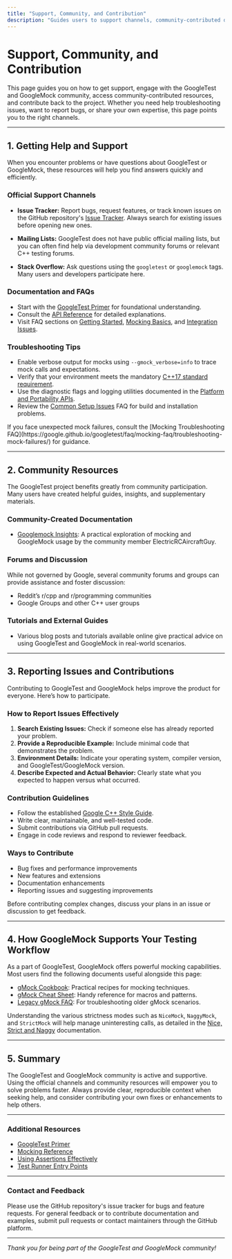 ```yaml
---
title: "Support, Community, and Contribution"
description: "Guides users to support channels, community-contributed documentation, how to report issues, and where to find further help or contribute to the project."
---
```


# Support, Community, and Contribution

This page guides you on how to get support, engage with the GoogleTest and GoogleMock community, access community-contributed resources, and contribute back to the project. Whether you need help troubleshooting issues, want to report bugs, or share your own expertise, this page points you to the right channels.

---

## 1. Getting Help and Support

When you encounter problems or have questions about GoogleTest or GoogleMock, these resources will help you find answers quickly and efficiently.

### Official Support Channels

- **Issue Tracker:** Report bugs, request features, or track known issues on the GitHub repository's [Issue Tracker](https://github.com/google/googletest/issues). Always search for existing issues before opening new ones.

- **Mailing Lists:** GoogleTest does not have public official mailing lists, but you can often find help via development community forums or relevant C++ testing forums.

- **Stack Overflow:** Ask questions using the `googletest` or `googlemock` tags. Many users and developers participate here.

### Documentation and FAQs

- Start with the [GoogleTest Primer](https://github.com/google/googletest/blob/main/docs/primer.md) for foundational understanding.
- Consult the [API Reference](https://google.github.io/googletest/reference/) for detailed explanations.
- Visit FAQ sections on [Getting Started](https://google.github.io/googletest/faq/getting-started-faq/), [Mocking Basics](https://google.github.io/googletest/faq/mocking-faq/mocking-basics-faq/), and [Integration Issues](https://google.github.io/googletest/faq/integration-performance-faq/build-system-integration/).

### Troubleshooting Tips

- Enable verbose output for mocks using `--gmock_verbose=info` to trace mock calls and expectations.
- Verify that your environment meets the mandatory [C++17 standard requirement](https://google.github.io/googletest/faq/getting-started-faq/language-compatibility-support/).
- Use the diagnostic flags and logging utilities documented in the [Platform and Portability APIs](https://google.github.io/googletest/api_reference/configuration_and_main_api/platform_and_portability_apis.html).
- Review the [Common Setup Issues](https://google.github.io/googletest/faq/getting-started-faq/installation-build-issues/) FAQ for build and installation problems.

<Tip>
If you face unexpected mock failures, consult the [Mocking Troubleshooting FAQ](https://google.github.io/googletest/faq/mocking-faq/troubleshooting-mock-failures/) for guidance.
</Tip>

---

## 2. Community Resources

The GoogleTest project benefits greatly from community participation. Many users have created helpful guides, insights, and supplementary materials.

### Community-Created Documentation

- [Googlemock Insights](https://github.com/ElectricRCAircraftGuy/eRCaGuy_dotfiles/blob/master/googletest/insights.md): A practical exploration of mocking and GoogleMock usage by the community member ElectricRCAircraftGuy.

### Forums and Discussion

While not governed by Google, several community forums and groups can provide assistance and foster discussion:

- Reddit’s r/cpp and r/programming communities
- Google Groups and other C++ user groups

### Tutorials and External Guides

- Various blog posts and tutorials available online give practical advice on using GoogleTest and GoogleMock in real-world scenarios.

---

## 3. Reporting Issues and Contributions

Contributing to GoogleTest and GoogleMock helps improve the product for everyone. Here’s how to participate.

### How to Report Issues Effectively

1. **Search Existing Issues:** Check if someone else has already reported your problem.
2. **Provide a Reproducible Example:** Include minimal code that demonstrates the problem.
3. **Environment Details:** Indicate your operating system, compiler version, and GoogleTest/GoogleMock version.
4. **Describe Expected and Actual Behavior:** Clearly state what you expected to happen versus what occurred.

### Contribution Guidelines

- Follow the established [Google C++ Style Guide](https://google.github.io/styleguide/cppguide.html).
- Write clear, maintainable, and well-tested code.
- Submit contributions via GitHub pull requests.
- Engage in code reviews and respond to reviewer feedback.

### Ways to Contribute

- Bug fixes and performance improvements
- New features and extensions
- Documentation enhancements
- Reporting issues and suggesting improvements

<Tip>
Before contributing complex changes, discuss your plans in an issue or discussion to get feedback.
</Tip>

---

## 4. How GoogleMock Supports Your Testing Workflow

As a part of GoogleTest, GoogleMock offers powerful mocking capabilities. Most users find the following documents useful alongside this page:

- [gMock Cookbook](https://google.github.io/googletest/gmock_cook_book.html): Practical recipes for mocking techniques.
- [gMock Cheat Sheet](https://google.github.io/googletest/gmock_cheat_sheet.html): Handy reference for macros and patterns.
- [Legacy gMock FAQ](https://google.github.io/googletest/faq/gmock-legacy-faq.html): For troubleshooting older gMock scenarios.

Understanding the various strictness modes such as `NiceMock`, `NaggyMock`, and `StrictMock` will help manage uninteresting calls, as detailed in the [Nice, Strict and Naggy](https://google.github.io/googletest/gmock_cook_book.html#NiceStrictNaggy) documentation.

---

## 5. Summary

The GoogleTest and GoogleMock community is active and supportive. Using the official channels and community resources will empower you to solve problems faster. Always provide clear, reproducible context when seeking help, and consider contributing your own fixes or enhancements to help others.

---

### Additional Resources

- [GoogleTest Primer](https://google.github.io/googletest/primer.html)
- [Mocking Reference](https://google.github.io/googletest/reference/mocking.html)
- [Using Assertions Effectively](https://google.github.io/googletest/guides/core-workflows/using-assertions.html)
- [Test Runner Entry Points](https://google.github.io/googletest/api_reference/configuration_and_main_api/runner_entry_points.html)

---

### Contact and Feedback

Please use the GitHub repository's issue tracker for bugs and feature requests. For general feedback or to contribute documentation and examples, submit pull requests or contact maintainers through the GitHub platform.

---

*Thank you for being part of the GoogleTest and GoogleMock community!*
